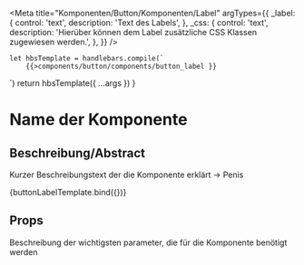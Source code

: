 
<Meta
    title="Komponenten/Button/Komponenten/Label"
    argTypes={{
        _label: {
            control: 'text',
            description: 'Text des Labels',
        },
        _css: {
            control: 'text',
            description: 'Hierüber können dem Label zusätzliche CSS Klassen zugewiesen werden.',
        },
    }}
/>

    let hbsTemplate = handlebars.compile(`
        {{>components/button/components/button_label }}
  `)
    return hbsTemplate({ ...args })
}

# Name der Komponente

## Beschreibung/Abstract

Kurzer Beschreibungstext der die Komponente erklärt -> Penis

<Preview withToolbar>
    <Story
        name="label"
        args={{
            _label: 'Button',
        }}
    >
        {buttonLabelTemplate.bind({})}
    </Story>
</Preview>

## Props

Beschreibung der wichtigsten parameter, die für die Komponente benötigt werden
